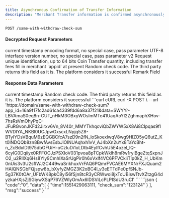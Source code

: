 ---
title: Asynchronous Confirmation of Transfer Information
description: "Merchant Transfer information is confirmed asynchronously"
---

`POST /same-with-withdraw-check-sum`

#### Decrypted Request Parameters
<ParamField query="time" type="long" required>
    current timestamp
</ParamField>
<ParamField query="charset" type="string" required>
    encoding format, no special case, pass parameter UTF-8
</ParamField>
<ParamField query="version" type="string" required>
    interface version number, no special case, pass parameter v2
</ParamField>


<ParamField query="request_id" type="string" required>
    Request unique identification, up to 64 bits
</ParamField>
<ParamField query="symbol" type="string" required>
    Coin
</ParamField>
<ParamField query="amount" type="string" required>
    Transfer quantity, including transfer fees
</ParamField>
<ParamField query="to" type="string" required>
    fill in merchant `appid` at present
</ParamField>
<ParamField query="check_sum" type="string" required>
    Random check code. The third party returns this field as it is. The platform considers it successful
</ParamField>
<ParamField query="remark" type="string">
    Remark Field
</ParamField>


#### Response Data Parameters
<Expandable title="object">
    <ResponseField name="time" type="long">current timestamp</ResponseField>
    <ResponseField name="check_sum" type="string">Random check code. The third party returns this field as it is. The platform considers it successful</ResponseField>
</Expandable>



<RequestExample>
  ```curl cURL
  curl -X POST \
  --url 'https://domain/same-with-withdraw-check-sum?app_id=16a9f17fc2ad61ca4339fdd6a8a37f21&data=SWYYr-LBVAmaS0eq8n-CUT_nHkM3OBxyWOsImMTe41UaqAoYI2ZghmaphXHov-7hsRsVmOhyPqC-JFuRGvonJKFd2Jirxv6Vn_8V40r_MMYTkhqcviQbZWYW5xX8Ai8CIpqas9fIWVDIYA_NKBl0UCJpwGxscxLNpjq5Z8-BTyIYDsVBquM9zEQGBCfcA7szD9n2fN_loSkoexlwqV8wg9HIZO5yQ6utZ_Kt0lNDQQb8zn8BwfAvsEsbJlOINUAqhxh1vV_AJ4bXn2uYx8TaYcBht-n_ZcBdxIDt975dbOFUiH-oCzIuDi1oLDtb4EylfCvhU5E4ozel_lQ-6cyIG0Dqiiyx0RFFOCJzPSXIoV031pvoa8pTCpkWklh8mRw1rylBgeZtqSxpnJO2_u2RIlXq6Hs8Yly9CmhIXaSrUgPir0h6xVxlf4VC6PFVCkiiTlp0kZ_H_UbKm0nUis3v3U2sflWJ2C449waSrikhuxVrFAQ6PQmrFVCAE6MYXNrFXJQuam2HAIQNSGbFQjspw8b_bXyfyZMGZ3K2oBC4I_v3eETTdPe0pfSNJb-5g37K0tOAr_UFbWK8pkC8yl56fSjn8tcR3yCRWwoi8jxTcUBiswTtvXZtzgG4dyzkaHXjsZjSGiywXSqP76VZWlyOmAx6IDSViLcPLPISdU3ruCI'
  ```
</RequestExample>



<ResponseExample>
```json
{
    "code":"0",
    "data":[
        {
            "time":1551429063111,
            "check_sum":"123124"
        }
    ],
    "msg":"success"
}
```
</ResponseExample>